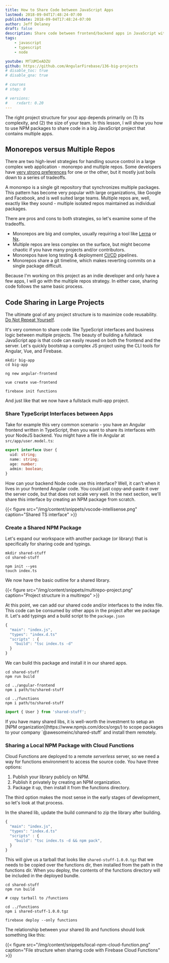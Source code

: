 ```yaml
---
title: How to Share Code between JavaScript Apps
lastmod: 2018-09-04T17:48:24-07:00
publishdate: 2018-09-04T17:48:24-07:00
author: Jeff Delaney
draft: false
description: Share code between frontend/backend apps in JavaScript with NPM packages. 
tags: 
    - javascript
    - typescript
    - node

youtube: MflUMIeADZU
github: https://github.com/AngularFirebase/136-big-projects
# disable_toc: true
# disable_qna: true

# courses
# step: 0

# versions:
#    rxdart: 0.20
---
```



The right project structure for your app depends primarily on (1) its complexity, and (2) the size of your team. In this lesson, I will show you how to use NPM packages to share code in a big JavaScript project that contains multiple apps. 


## Monorepos versus Multiple Repos

There are two high-level strategies for handling source control in a large complex web application - monorepo and multiple repos. Some developers have [very strong preferences](https://redfin.engineering/well-never-know-whether-monorepos-are-better-2c08ab9324c0) for one or the other, but it mostly just boils down to a series of tradeoffs. 

A monorepo is a single git repository that synchronizes multiple packages. This pattern has become very popular with large organizations, like Google and Facebook, and is well suited large teams. Multiple repos are, well, exactly like they sound - multiple isolated repos maintained as individual packages. 

There are pros and cons to both strategies, so let's examine some of the tradeoffs. 

- Monorepos are big and complex, usually requiring a tool like [Lerna](https://lernajs.io/) or [Nx](https://github.com/nrwl/nx). 
- Multiple repos are less complex on the surface, but might become chaotic if you have many projects and/or contributors.  
- Monorepos have long testing & deployment [CI/CD](/lessons/devops-continuous-integration-with-angular-firebase-circleci/) pipelines. 
- Monorepos share a git timeline, which makes reverting commits on a single package difficult. 


Because I'm working on this project as an indie developer and only have a few apps, I will go with the multiple repos strategy. In either case, sharing code follows the same basic process. 

## Code Sharing in Large Projects

The ultimate goal of any project structure is to maximize code reusability. [Do Not Repeat Yourself](https://en.wikipedia.org/wiki/Don%27t_repeat_yourself). 

It's very common to share code like TypeScript interfaces and business logic between multiple projects. The beauty of building a fullstack JavaScript app is that code can easily reused on both the frontend and the server. Let's quickly bootstrap a complex JS project using the CLI tools for Angular, Vue, and Firebase.

```shell
mkdir big-app
cd big-app

ng new angular-frontend

vue create vue-frontend

firebase init functions
```



And just like that we now have a fullstack multi-app project. 

### Share TypeScript Interfaces between Apps

Take for example this very common scenario - you have an Angular frontend written in TypeScript, then you want to share its interfaces with your NodeJS backend. You might have a file in Angular at `src/app/user.model.ts`:

```typescript
export interface User {
  uid: string;
  name: string;
  age: number;
  admin: boolean;
}
```

How can your backend Node code use this interface? Well, it can't when it lives in your frontend Angular code. You could just copy-and-paste it over the server code, but that does not scale very well. In the next section, we'll share this interface by creating an NPM package from scratch. 

{{< figure src="/img/content/snippets/vscode-intellisense.png" caption="Shared TS interface" >}}

### Create a Shared NPM Package

Let's expand our workspace with another package (or library) that is specifically for sharing code and typings.  

```shell
mkdir shared-stuff
cd shared-stuff

npm init --yes
touch index.ts
```

We now have the basic outline for a shared library. 


{{< figure src="/img/content/snippets/multirepo-project.png" caption="Project structure in a multirepo" >}}


At this point, we can add our shared code and/or interfaces to the index file. This code can be consumed by other apps in the project after we package it. Let's add typings and a build script to the `package.json`

```js
{ 
  "main": "index.js",
  "types": "index.d.ts"
  "scripts" : {
    "build": "tsc index.ts -d"
  }
}
```


We can build this package and install it in our shared apps.

```shell
cd shared-stuff
npm run build

cd ../angular-frontend
npm i path/to/shared-stuff

cd ../functions
npm i path/to/shared-stuff
```

```typescript
import { User } from 'shared-stuff';
```

<p class="success">If you have many shared libs, it is well-worth the investment to setup an [NPM organization](https://www.npmjs.com/docs/orgs/) to scope packages to your company `@awesomeinc/shared-stuff` and install them remotely.</p>


### Sharing a Local NPM Package with Cloud Functions

Cloud Functions are deployed to a remote *serverless* server, so we need a way for functions environment to access the source code. You have three options: 

1. Publish your library publicly on NPM. 
2. Publish it privately by creating an NPM organization. 
3. Package it up, then install it from the functions directory. 

The third option makes the most sense in the early stages of development, so let's look at that process. 

In the shared lib, update the build command to zip the library after building. 


```js
{ 
  "main": "index.js",
  "types": "index.d.ts"
  "scripts" : {
    "build": "tsc index.ts -d && npm pack",
  }
}
```

This will give us a tarball that looks like `shared-stuff-1.0.0.tgz` that we needs to be copied over the functions dir, then installed from the path in the functions dir. When you deploy, the contents of the functions directory will be included in the deployed bundle. 

```shell
cd shared-stuff
npm run build

# copy tarball to /functions

cd ../functions
npm i shared-stuff-1.0.0.tgz

firebase deploy --only functions
```

The relationship between your shared lib and functions should look something like this:

{{< figure src="/img/content/snippets/local-npm-cloud-function.png" caption="File structure when sharing code with Firebase Cloud Functions" >}}


